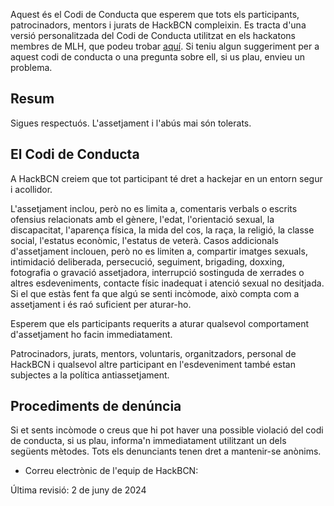 
Aquest és el Codi de Conducta que esperem que tots els participants, patrocinadors, mentors i jurats de HackBCN compleixin. Es tracta d'una versió personalitzada del Codi de Conducta utilitzat en els hackatons membres de MLH, que podeu trobar [aquí](https://static.mlh.io/docs/mlh-code-of-conduct.pdf). Si teniu algun suggeriment per a aquest codi de conducta o una pregunta sobre ell, si us plau, envieu un problema.

## Resum

Sigues respectuós. L'assetjament i l'abús mai són tolerats.

## El Codi de Conducta

A HackBCN creiem que tot participant té dret a hackejar en un entorn segur i acollidor.

L'assetjament inclou, però no es limita a, comentaris verbals o escrits ofensius relacionats amb el gènere, l'edat, l'orientació sexual, la discapacitat, l'aparença física, la mida del cos, la raça, la religió, la classe social, l'estatus econòmic, l'estatus de veterà. Casos addicionals d'assetjament inclouen, però no es limiten a, compartir imatges sexuals, intimidació deliberada, persecució, seguiment, brigading, doxxing, fotografia o gravació assetjadora, interrupció sostinguda de xerrades o altres esdeveniments, contacte físic inadequat i atenció sexual no desitjada. Si el que estàs fent fa que algú se senti incòmode, això compta com a assetjament i és raó suficient per aturar-ho.

Esperem que els participants requerits a aturar qualsevol comportament d'assetjament ho facin immediatament.

Patrocinadors, jurats, mentors, voluntaris, organitzadors, personal de HackBCN i qualsevol altre participant en l'esdeveniment també estan subjectes a la política antiassetjament.

## Procediments de denúncia

Si et sents incòmode o creus que hi pot haver una possible violació del codi de conducta, si us plau, informa'n immediatament utilitzant un dels següents mètodes. Tots els denunciants tenen dret a mantenir-se anònims.

- Correu electrònic de l'equip de HackBCN: <HideEmail emailAddr="team@hackbcn.com" />

Última revisió: 2 de juny de 2024
